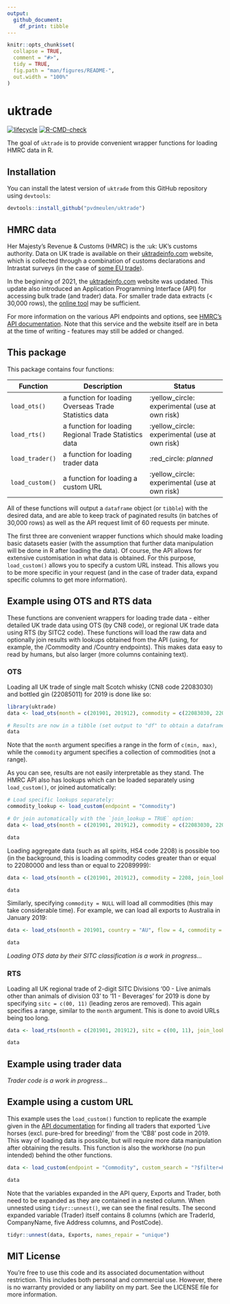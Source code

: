 ```yaml
---
output:
  github_document:
    df_print: tibble
---
```


<!-- README.md is generated from README.Rmd. Please edit that file -->

```r
knitr::opts_chunk$set(
  collapse = TRUE,
  comment = "#>",
  tidy = TRUE,
  fig.path = "man/figures/README-",
  out.width = "100%"
)
```
# uktrade

<!-- badges: start -->
[![lifecycle](https://img.shields.io/badge/lifecycle-experimental-orange.svg)](https://www.tidyverse.org/lifecycle/#experimental)
[![R-CMD-check](https://github.com/pvdmeulen/uktrade/workflows/R-CMD-check/badge.svg)](https://github.com/pvdmeulen/uktrade/actions)
<!-- badges: end -->

The goal of `uktrade` is to provide convenient wrapper functions for loading HMRC data in R.

## Installation

You can install the latest version of `uktrade` from this GitHub repository using `devtools`:

``` r
devtools::install_github("pvdmeulen/uktrade")
```
## HMRC data

Her Majesty's Revenue & Customs (HMRC) is the :uk: UK's customs authority. Data on UK trade is available on their [uktradeinfo.com](https://www.uktradeinfo.com/) website, which is collected through a combination of customs declarations and Intrastat surveys (in the case of [some EU trade](https://www.gov.uk/intrastat)).

In the beginning of 2021, the [uktradeinfo.com](https://www.uktradeinfo.com/) website was updated. This update also introduced an Application Programming Interface (API) for accessing bulk trade (and trader) data. For smaller trade data extracts (< 30,000 rows), the [online tool](https://www.uktradeinfo.com/trade-data/) may be sufficient.

For more information on the various API endpoints and options, see [HMRC's API documentation](https://www.uktradeinfo.com/api-documentation/). Note that this service and the website itself are in beta at the time of writing - features may still be added or changed.

## This package

This package contains four functions:

|Function         |Description                                            |Status                                         |
|-----------------|-------------------------------------------------------|-----------------------------------------------|
|`load_ots()`     |a function for loading Overseas Trade Statistics data  |:yellow_circle: experimental (use at own risk) |
|`load_rts()`     |a function for loading Regional Trade Statistics data  |:yellow_circle: experimental (use at own risk) |
|`load_trader()`  |a function for loading trader data                     |:red_circle: *planned*                         |
|`load_custom()`  |a function for loading a custom URL                    |:yellow_circle: experimental (use at own risk) |

All of these functions will output a `dataframe` object (or `tibble`) with the desired data, and are able to keep track of paginated results (in batches of 30,000 rows) as well as the API request limit of 60 requests per minute.

The first three are convenient wrapper functions which should make loading basic datasets easier (with the assumption that further data manipulation will be done in R after loading the data). Of course, the API allows for extensive customisation in what data is obtained. For this purpose, `load_custom()` allows you to specify a custom URL instead. This allows you to be more specific in your request (and in the case of trader data, expand specific columns to get more information).

## Example using OTS and RTS data

These functions are convenient wrappers for loading trade data - either detailed UK trade data using OTS (by CN8 code), or regional UK trade data using RTS (by SITC2 code). These functions will load the raw data and optionally join results with lookups obtained from the API (using, for example, the /Commodity and /Country endpoints). This makes data easy to read by humans, but also larger (more columns containing text).

### OTS

Loading all UK trade of single malt Scotch whisky (CN8 code 22083030) and bottled gin (22085011) for 2019 is done like so:

```r
library(uktrade)
data <- load_ots(month = c(201901, 201912), commodity = c(22083030, 22085011), join_lookup = FALSE, output = "tibble")

# Results are now in a tibble (set output to "df" to obtain a dataframe):
data
```

Note that the `month` argument specifies a range in the form of `c(min, max)`, while the `commodity` argument specifies a collection of commodities (not a range).

As you can see, results are not easily interpretable as they stand. The HMRC API also has lookups which can be loaded separately using `load_custom()`, or joined automatically:

```r
# Load specific lookups separately:
commodity_lookup <- load_custom(endpoint = "Commodity")

# Or join automatically with the `join_lookup = TRUE` option:
data <- load_ots(month = c(201901, 201912), commodity = c(22083030, 22085011), join_lookup = TRUE)

data
```

Loading aggregate data (such as all spirits, HS4 code 2208) is possible too (in the background, this is loading commodity codes greater than or equal to 22080000 and less than or equal to 22089999):

```r
data <- load_ots(month = c(201901, 201912), commodity = 2208, join_lookup = TRUE)

data
```

Similarly, specifying `commodity = NULL` will load all commodities (this may take considerable time). For example, we can load all exports to Australia in January 2019:

```r
data <- load_ots(month = 201901, country = "AU", flow = 4, commodity = NULL, join_lookup = TRUE)

data
```

*Loading OTS data by their SITC classification is a work in progress...*

### RTS

Loading all UK regional trade of 2-digit SITC Divisions '00 - Live animals other than animals of division 03' to '11 - Beverages' for 2019 is done by specifying `sitc = c(00, 11)` (leading zeros are removed). This again specifies a range, similar to the `month` argument. This is done to avoid URLs being too long.

```r
data <- load_rts(month = c(201901, 201912), sitc = c(00, 11), join_lookup = TRUE)

data
```

## Example using trader data

*Trader code is a work in progress...*

## Example using a custom URL

This example uses the `load_custom()` function to replicate the example given in the [API documentation](https://www.uktradeinfo.com/api-documentation/) for finding all traders that exported ‘Live horses (excl. pure-bred for breeding)’ from the ‘CB8’ post code in 2019. This way of loading data is possible, but will require more data manipulation after obtaining the results. This function is also the workhorse (no pun intended) behind the other functions.

```r
data <- load_custom(endpoint = "Commodity", custom_search = "?$filter=Hs6Code eq '010129'&$expand=Exports($filter=MonthId ge 201901 and MonthId le 201912 and startswith(Trader/PostCode, 'CB8'); $expand=Trader)", output = "tibble")

data
```

Note that the variables expanded in the API query, Exports and Trader, both need to be expanded as they are contained in a nested <list> column. When unnested using `tidyr::unnest()`, we can see the final results. The second expanded variable (Trader) itself contains 8 columns (which are TraderId, CompanyName, five Address columns, and PostCode).

```r
tidyr::unnest(data, Exports, names_repair = "unique")
```

## MIT License

You're free to use this code and its associated documentation without restriction. This includes both personal and commercial use. However, there is no warranty provided or any liability on my part. See the LICENSE file for more information.
